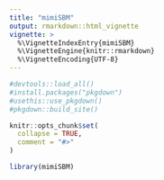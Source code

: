 ```yaml
---
title: "mimiSBM"
output: rmarkdown::html_vignette
vignette: >
  %\VignetteIndexEntry{mimiSBM}
  %\VignetteEngine{knitr::rmarkdown}
  %\VignetteEncoding{UTF-8}
---
```


```r
#devtools::load_all()
#install.packages("pkgdown")
#usethis::use_pkgdown()
#pkgdown::build_site()
```

```r
knitr::opts_chunk$set(
  collapse = TRUE,
  comment = "#>"
)
```

```r
library(mimiSBM)
```

